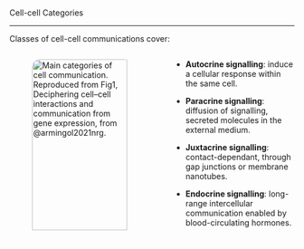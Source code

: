### {#ccc-categories data-menu-title="IBD Model" .scrollable}

[Cell-cell Categories]{.slide-title}

<hr>

::: {.body-text-l}
Classes of cell-cell communications cover:
:::

::: columns

:::: {.column width="50%"}

![**Main categories of cell communication**. Reproduced from [Fig1, *Deciphering cell–cell interactions and communication from gene expression*](https://pmc.ncbi.nlm.nih.gov/articles/PMC7649713/figure/Fig1/), from @armingol2021nrg.](images/types-CCC.png){width=95% fig-alt="CCC tools." style="border-radius:1em;margin-top:auto"}

<br>

::::

:::: {.column width="40%"}

:::: {.body-text-s .vertical-center}

- **Autocrine signalling**: induce a cellular response within the same cell. 

- **Paracrine signalling**: diffusion of signalling, secreted molecules in the external medium.

- **Juxtacrine signalling**: contact-dependant, through gap junctions or membrane nanotubes.

- **Endocrine signalling**: long-range intercellular communication enabled by blood-circulating hormones.

::::

::::

:::




